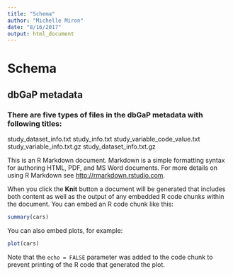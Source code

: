 ```yaml
---
title: "Schema"
author: "Michelle Miron"
date: "8/16/2017"
output: html_document
---
```


# Schema

## dbGaP metadata

### There are five types of files in the dbGaP metadata with following titles:
study_dataset_info.txt 
study_info.txt
study_variable_code_value.txt
study_variable_info.txt.gz
study_dataset_info.txt.gz

 
This is an R Markdown document. Markdown is a simple formatting syntax for authoring HTML, PDF, and MS Word documents. For more details on using R Markdown see <http://rmarkdown.rstudio.com>.

When you click the **Knit** button a document will be generated that includes both content as well as the output of any embedded R code chunks within the document. You can embed an R code chunk like this:

```r
summary(cars)
```

You can also embed plots, for example:

```r
plot(cars)
```

Note that the `echo = FALSE` parameter was added to the code chunk to prevent printing of the R code that generated the plot.
